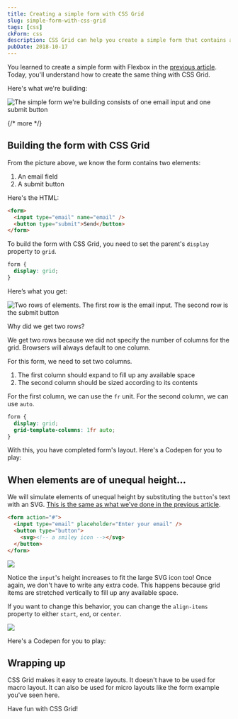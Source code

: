```yaml
---
title: Creating a simple form with CSS Grid
slug: simple-form-with-css-grid
tags: [css]
ckForm: css
description: CSS Grid can help you create a simple form that contains an email and a submit button easily. I'll show you how in this article.
pubDate: 2018-10-17
---
```


You learned to create a simple form with Flexbox in the [previous article][1]. Today, you'll understand how to create the same thing with CSS Grid.

Here's what we're building:

<Image
  src='/images/2018/simple-form-css-grid/form.png'
  alt="The simple form we're building consists of one email input and one submit button"
/>

{/* more */}

<div class='jsCkClone' data-should-not-clone></div>

## Building the form with CSS Grid

From the picture above, we know the form contains two elements:

1. An email field
2. A submit button

Here's the HTML:

```html
<form>
  <input type="email" name="email" />
  <button type="submit">Send</button>
</form>
```

To build the form with CSS Grid, you need to set the parent's `display` property to `grid`.

```css
form {
  display: grid;
}
```

Here’s what you get:

<Image
  src='/images/2018/simple-form-css-grid/grid1.png'
  alt='Two rows of elements. The first row is the email input. The second row is the submit button'
/>

Why did we get two rows?

We get two rows because we did not specify the number of columns for the grid. Browsers will always default to one column.

For this form, we need to set two columns.

1. The first column should expand to fill up any available space
2. The second column should be sized according to its contents

For the first column, we can use the `fr` unit. For the second column, we can use `auto`.

```css
form {
  display: grid;
  grid-template-columns: 1fr auto;
}
```

With this, you have completed form's layout. Here's a Codepen for you to play:

<Codepen hash='qMLErJ' title='Simple form with CSS Grid' />

## When elements are of unequal height...

We will simulate elements of unequal height by substituting the `button`'s text with an SVG. [This is the same as what we've done in the previous article][2].

```html
<form action="#">
  <input type="email" placeholder="Enter your email" />
  <button type="button">
    <svg><!-- a smiley icon --></svg>
  </button>
</form>
```

<Image
  src='/images/2018/simple-form-css-grid/smiley.png'
  caption='Adding a smiley icon as the to the submit button'
/>

Notice the `input`'s height increases to fit the large SVG icon too! Once again, we don't have to write any extra code. This happens because grid items are stretched vertically to fill up any available space.

If you want to change this behavior, you can change the `align-items` property to either `start`, `end`, or `center`.

<Image
  src='/images/2018/simple-form-css-grid/align-items.png'
  caption='Items can be aligned differently if you set `align-items` to a different value'
/>

Here's a Codepen for you to play:

<Codepen hash='jvXEzm' title='Simple form with CSS Grid (with SVG Button)' />

## Wrapping up

CSS Grid makes it easy to create layouts. It doesn't have to be used for macro layout. It can also be used for micro layouts like the form example you've seen here.

Have fun with CSS Grid!

[1]: /blog/simple-form-with-flexbox 'Creating a simple form with Flexbox'
[2]: /blog/simple-form-with-flexbox 'Building a simple form with Flexbox'
